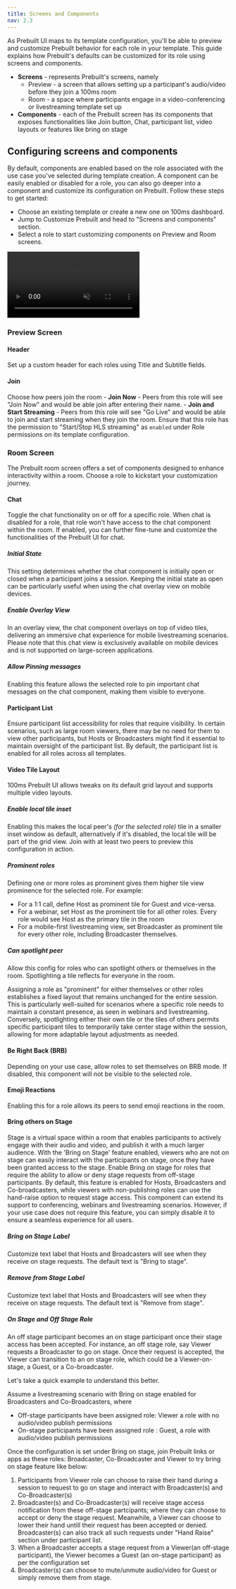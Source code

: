 ```yaml
---
title: Screens and Components
nav: 2.3
---
```


As Prebuilt UI maps to its template configuration, you'll be able to preview and customize Prebuilt behavior for each role in your template. This guide explains how Prebuilt's defaults can be customized for its role using screens and components.

- **Screens** - represents Prebuilt's screens, namely 
	- Preview - a screen that allows setting up a participant's audio/video before they join a 100ms room
	- Room - a space where participants engage in a video-conferencing or livestreaming template set up
- **Components** - each of the Prebuilt screen has its components that exposes functionalities like Join button, Chat, participant list, video layouts or features like bring on stage

## Configuring screens and components 
By default, components are enabled based on the role associated with the use case you've selected during template creation. A component can be easily enabled or disabled for a role, you can also go deeper into a component and customize its configuration on Prebuilt. Follow these steps to get started:

- Choose an existing template or create a new one on 100ms dashboard.
- Jump to Customize Prebuilt and head to "Screens and components" section.
- Select a role to start customizing components on Preview and Room screens.

<video loop="true" autoplay="autoplay" id="vid" muted>
<source src="/docs/docs/v2/customiser.mp4" type="video/mp4" />
</video>

### Preview Screen

#### Header
Set up a custom header for each roles using Title and Subtitle fields.
#### Join
Choose how peers join the room
	- **Join Now** - Peers from this role will see "Join Now" and would be able join after entering their name.
	- **Join and Start Streaming** - Peers from this role will see "Go Live" and would be able to join and start streaming when they join the room. Ensure that this role has the permission to "Start/Stop HLS streaming" as `enabled` under Role permissions on its template configuration.

### Room Screen
The Prebuilt room screen offers a set of components designed to enhance interactivity within a room. Choose a role to kickstart your customization journey.

#### Chat
Toggle the chat functionality on or off for a specific role. When chat is disabled for a role, that role won't have access to the chat component within the room. If enabled, you can further fine-tune and customize the functionalities of the Prebuilt UI for chat.

##### Initial State
This setting determines whether the chat component is initially open or closed when a participant joins a session. Keeping the initial state as open can be particularly useful when using the chat overlay view on mobile devices.

##### Enable Overlay View
In an overlay view, the chat component overlays on top of video tiles, delivering an immersive chat experience for mobile livestreaming scenarios. Please note that this chat view is exclusively available on mobile devices and is not supported on large-screen applications.

##### Allow Pinning messages
Enabling this feature allows the selected role to pin important chat messages on the chat component, making them visible to everyone.


#### Participant List
Ensure participant list accessibility for roles that require visibility. In certain scenarios, such as large room viewers, there may be no need for them to view other participants, but Hosts or Broadcasters might find it essential to maintain oversight of the participant list. By default, the participant list is enabled for all roles across all templates.

#### Video Tile Layout
100ms Prebuilt UI allows tweaks on its default grid layout and supports multiple video layouts.

##### Enable local tile inset
Enabling this makes the local peer's *(for the selected role)* tile in a smaller inset window as default, alternatively if it's disabled, the local tile will be part of the grid view. Join with at least two peers to preview this configuration in action.

##### Prominent roles
Defining one or more roles as prominent gives them higher tile view prominence for the selected role. For example:
- For a 1:1 call, define Host as prominent tile for Guest and vice-versa. 
- For a webinar, set Host as the prominent tile for all other roles. Every role would see Host as the primary tile in the room
- For a mobile-first livestreaming view, set Broadcaster as prominent tile for every other role, including Broadcaster themselves.

##### Can spotlight peer
Allow this config for roles who can spotlight others or themselves in the room. Spotlighting a tile reflects for everyone in the room.

<Note title ="Different in Prominence and Spotlight">
Assigning a role as "prominent" for either themselves or other roles establishes a fixed layout that remains unchanged for the entire session. This is particularly well-suited for scenarios where a specific role needs to maintain a constant presence, as seen in webinars and livestreaming. Conversely, spotlighting either their own tile or the tiles of others permits specific participant tiles to temporarily take center stage within the session, allowing for more adaptable layout adjustments as needed.
</Note>

#### Be Right Back (BRB)
Depending on your use case, allow roles to set themselves on BRB mode. If disabled, this component will not be visible to the selected role.


#### Emoji Reactions
Enabling this for a role allows its peers to send emoji reactions in the room. 

#### Bring others on Stage
Stage is a virtual space within a room that enables participants to actively engage with their audio and video, and publish it with a much larger audience. With the 'Bring on Stage' feature enabled, viewers who are not on stage can easily interact with the participants on stage, once they have been granted access to the stage.
Enable Bring on stage for roles that require the ability to allow or deny stage requests from off-stage participants. By default, this feature is enabled for Hosts, Broadcasters and Co-broadcasters, while viewers with non-publishing roles can use the hand-raise option to request stage access. This component can extend its support to conferencing, webinars and livestreaming scenarios. However, if your use case does not require this feature, you can simply disable it to ensure a seamless experience for all users. 

##### Bring on Stage Label

Customize text label that Hosts and Broadcasters will see when they receive on stage requests. The default text is "Bring to stage".

##### Remove from Stage Label

Customize text label that Hosts and Broadcasters will see when they receive on stage requests. The default text is "Remove from stage".

##### On Stage and Off Stage Role
An off stage participant becomes an on stage participant once their stage access has been accepted. For instance, an off stage role, say Viewer requests a Broadcaster to go on stage. Once their request is accepted, the Viewer can transition to an on stage role, which could be a Viewer-on-stage, a Guest, or a Co-broadcaster. 

Let's take a quick example to understand this better. 

Assume a livestreaming scenario with Bring on stage enabled for Broadcasters and Co-Broadcasters, where 
- Off-stage participants have been assigned role: Viewer a role with no audio/video publish permissions
- On-stage participants have been assigned role : Guest, a role with audio/video publish permissions

Once the configuration is set under Bring on stage, join Prebuilt links or apps as these roles: Broadcaster, Co-Broadcaster and Viewer to try bring on stage feature like below:
1. Participants from Viewer role can choose to raise their hand during a session to request to go on stage and interact with Broadcaster(s) and Co-Broadcaster(s)
2. Broadcaster(s) and Co-Broadcaster(s) will receive stage access notification from these off-stage partcipants; where they can choose to accept or deny the stage request. Meanwhile, a Viewer can choose to lower their hand untill their request has been accepted or denied. Broadcaster(s) can also track all such requests under "Hand Raise" section under participant list.
3. When a Broadcaster accepts a stage request from a Viewer(an off-stage participant), the Viewer becomes a Guest (an on-stage participant) as per the configuration set
4. Broadcaster(s) can choose to mute/unmute audio/video for Guest or simply remove them from stage.
